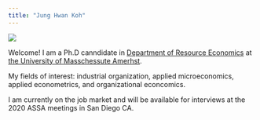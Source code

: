 ```yaml
---
title: "Jung Hwan Koh"
---
```



![](JHKoh.jpg)

Welcome! I am a Ph.D canndidate in [Department of Resource Economics](http://www.umass.edu/resec/) at [the University of Masschessute Amerhst](https://www.umass.edu/).

My fields of interest: industrial organization, applied microeconomics, applied econometrics, and organizational econcomics. 


I am currently on the job market and will be available for interviews at the 2020 ASSA meetings in San Diego CA. 
